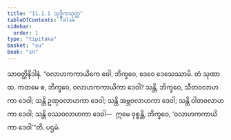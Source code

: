 ```yaml
---
title: "11.1.1 သုဒ္ဓိကသုတ္တ"
tableOfContents: false
sidebar:
  order: 1
type: "tipitaka"
basket: "su"
book: "sn"
---
```



<DynamicBreadcrumb />

<Division number="550" book="sn" e="ch" v="18" p="362">

<Paragraph number="1216" book="sn">
သာဝတ္ထိနိဒါနံ. “ဝလာဟကကာယိကေ ဝေါ, ဘိက္ခဝေ, ဒေဝေ ဒေသေဿာမိ. တံ သုဏာထ. ကတမေ စ, ဘိက္ခဝေ, ဝလာဟကကာယိကာ ဒေဝါ? သန္တိ, ဘိက္ခဝေ, သီတဝလာဟကာ ဒေဝါ; သန္တိ ဥဏှဝလာဟကာ ဒေဝါ; သန္တိ အဗ္ဘဝလာဟကာ ဒေဝါ; သန္တိ ဝါတဝလာဟကာ ဒေဝါ; သန္တိ ဝဿဝလာဟကာ ဒေဝါ—  ဣမေ ဝုစ္စန္တိ, ဘိက္ခဝေ, ‘ဝလာဟကကာယိကာ ဒေဝါ’”တိ.

</Paragraph>
</Division>

<Paragraph number="1217" type="center" book="sn">
ပဌမံ.
</Paragraph>